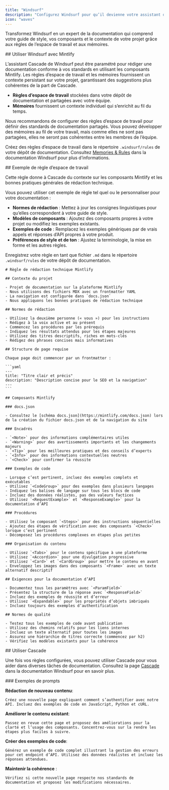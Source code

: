 ```yaml
---
title: "Windsurf"
description: "Configurez Windsurf pour qu’il devienne votre assistant d’écriture"
icon: "waves"
---
```


Transformez Windsurf en un expert de la documentation qui comprend votre guide de style, vos composants et le contexte de votre projet grâce aux règles de l’espace de travail et aux mémoires.



<div id="using-windsurf-with-mintlify">
  ## Utiliser Windsurf avec Mintlify
</div>

L’assistant Cascade de Windsurf peut être paramétré pour rédiger une documentation conforme à vos standards en utilisant les composants Mintlify. Les règles d’espace de travail et les mémoires fournissent un contexte persistant sur votre projet, garantissant des suggestions plus cohérentes de la part de Cascade.

* **Règles d’espace de travail** stockées dans votre dépôt de documentation et partagées avec votre équipe.
* **Mémoires** fournissent un contexte individuel qui s’enrichit au fil du temps.

Nous recommandons de configurer des règles d’espace de travail pour définir des standards de documentation partagés. Vous pouvez développer des mémoires au fil de votre travail, mais comme elles ne sont pas partagées, elles ne seront pas cohérentes entre les membres de l’équipe.

Créez des règles d’espace de travail dans le répertoire `.windsurf/rules` de votre dépôt de documentation. Consultez [Memories & Rules](https://docs.windsurf.com/windsurf/cascade/memories) dans la documentation Windsurf pour plus d’informations.



<div id="example-workspace-rule">
  ## Exemple de règle d’espace de travail
</div>

Cette règle donne à Cascade du contexte sur les composants Mintlify et les bonnes pratiques générales de rédaction technique.

Vous pouvez utiliser cet exemple de règle tel quel ou le personnaliser pour votre documentation :

* **Normes de rédaction** : Mettez à jour les consignes linguistiques pour qu’elles correspondent à votre guide de style.
* **Modèles de composants** : Ajoutez des composants propres à votre projet ou modifiez les exemples existants.
* **Exemples de code** : Remplacez les exemples génériques par de vrais appels et réponses d’API propres à votre produit.
* **Préférences de style et de ton** : Ajustez la terminologie, la mise en forme et les autres règles.

Enregistrez votre règle en tant que fichier `.md` dans le répertoire `.windsurf/rules` de votre dépôt de documentation.

````mdx
# Règle de rédaction technique Mintlify

## Contexte du projet

- Projet de documentation sur la plateforme Mintlify
- Nous utilisons des fichiers MDX avec un frontmatter YAML  
- La navigation est configurée dans `docs.json`
- Nous appliquons les bonnes pratiques de rédaction technique

## Normes de rédaction

- Utilisez la deuxième personne (« vous ») pour les instructions
- Rédigez à la voix active et au présent
- Commencez les procédures par les prérequis
- Indiquez les résultats attendus pour les étapes majeures
- Utilisez des titres descriptifs, riches en mots‑clés
- Rédigez des phrases concises mais informatives

## Structure de page requise

Chaque page doit commencer par un frontmatter :

```yaml
---
title: "Titre clair et précis"
description: "Description concise pour le SEO et la navigation"
---
```

## Composants Mintlify

### docs.json

- Consultez le [schéma docs.json](https://mintlify.com/docs.json) lors de la création du fichier docs.json et de la navigation du site

### Encadrés

- `<Note>` pour des informations complémentaires utiles
- `<Warning>` pour des avertissements importants et les changements majeurs
- `<Tip>` pour les meilleures pratiques et des conseils d’experts  
- `<Info>` pour des informations contextuelles neutres
- `<Check>` pour confirmer la réussite

### Exemples de code

- Lorsque c’est pertinent, incluez des exemples complets et exécutables
- Utilisez `<CodeGroup>` pour des exemples dans plusieurs langages
- Indiquez les balises de langage sur tous les blocs de code
- Incluez des données réalistes, pas des valeurs factices
- Utilisez `<RequestExample>` et `<ResponseExample>` pour la documentation d’API

### Procédures

- Utilisez le composant `<Steps>` pour des instructions séquentielles
- Ajoutez des étapes de vérification avec des composants `<Check>` lorsque c’est pertinent
- Décomposez les procédures complexes en étapes plus petites

### Organisation du contenu

- Utilisez `<Tabs>` pour le contenu spécifique à une plateforme
- Utilisez `<Accordion>` pour une divulgation progressive
- Utilisez `<Card>` et `<CardGroup>` pour mettre le contenu en avant
- Enveloppez les images dans des composants `<Frame>` avec un texte alternatif descriptif

## Exigences pour la documentation d’API

- Documentez tous les paramètres avec `<ParamField>` 
- Présentez la structure de la réponse avec `<ResponseField>`
- Incluez des exemples de réussite et d’erreur
- Utilisez `<Expandable>` pour les propriétés d’objets imbriqués
- Incluez toujours des exemples d’authentification

## Normes de qualité

- Testez tous les exemples de code avant publication
- Utilisez des chemins relatifs pour les liens internes
- Incluez un texte alternatif pour toutes les images
- Assurez une hiérarchie de titres correcte (commencez par h2)
- Vérifiez les modèles existants pour la cohérence
````


<div id="working-with-cascade">
  ## Utiliser Cascade
</div>

Une fois vos règles configurées, vous pouvez utiliser Cascade pour vous aider dans diverses tâches de documentation. Consultez la page [Cascade](https://docs.windsurf.com/windsurf/cascade) dans la documentation Windsurf pour en savoir plus.

<div id="example-prompts">
  ### Exemples de prompts
</div>

**Rédaction de nouveau contenu**:

```text renvoyer à la ligne
Créez une nouvelle page expliquant comment s’authentifier avec notre API. Incluez des exemples de code en JavaScript, Python et cURL.
```

**Améliorer le contenu existant**:

```text renvoyer à la ligne
Passez en revue cette page et proposez des améliorations pour la clarté et l’usage des composants. Concentrez-vous sur la rendre les étapes plus faciles à suivre.
```

**Créer des exemples de code**:

```text renvoyer à la ligne
Générez un exemple de code complet illustrant la gestion des erreurs pour cet endpoint d’API. Utilisez des données réalistes et incluez les réponses attendues.
```

**Maintenir la cohérence** :

```text renvoyer à la ligne
Vérifiez si cette nouvelle page respecte nos standards de documentation et proposez les modifications nécessaires.
```
